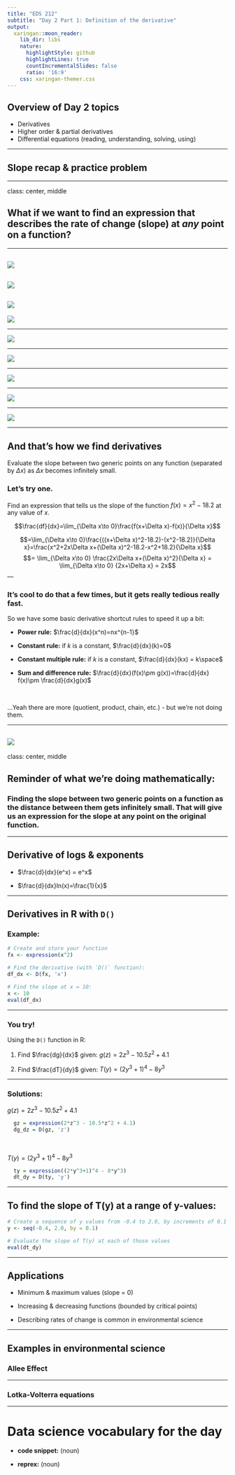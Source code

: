 ```yaml
---
title: "EDS 212"
subtitle: "Day 2 Part 1: Definition of the derivative"  
output:
  xaringan::moon_reader:
    lib_dir: libs
    nature:
      highlightStyle: github
      highlightLines: true
      countIncrementalSlides: false
      ratio: '16:9'
    css: xaringan-themer.css
---
```


## Overview of Day 2 topics

- Derivatives 
- Higher order & partial derivatives
- Differential equations (reading, understanding, solving, using)

---

## Slope recap & practice problem

---

class: center, middle

## What if we want to find an expression that describes the rate of change (slope) at *any* point on a function?

---

![](slide_images/derivative_1.jpg)
---

![](slide_images/derivative_2.jpg)
---

![](slide_images/derivative_3.jpg)
---

![](slide_images/derivative_4.jpg)

---

![](slide_images/derivative_5.jpg)

---

![](slide_images/derivative_6.jpg)

---

![](slide_images/derivative_7.jpg)

---

![](slide_images/derivative_8.jpg)

---

![](slide_images/derivative_9.jpg)

---

## And that's how we find derivatives

Evaluate the slope between two generic points on any function (separated by $\Delta x$) as $\Delta x$ becomes infinitely small. 

### Let's try one.

Find an expression that tells us the slope of the function $f(x)=x^2-18.2$ at any value of $x$. 

$$\frac{df}{dx}=\lim_{\Delta x\to 0}\frac{f(x+\Delta x)-f(x)}{\Delta x}$$

$$=\lim_{\Delta x\to 0}\frac{((x+\Delta x)^2-18.2)-(x^2-18.2)}{\Delta x}=\frac{x^2+2x\Delta x+(\Delta x)^2-18.2-x^2+18.2}{\Delta x}$$
$$= \lim_{\Delta x\to 0} \frac{2x\Delta x+(\Delta x)^2}{\Delta x} = \lim_{\Delta x\to 0} {2x+\Delta x} = 2x$$
---

### It's cool to do that a few times, **but it gets really tedious really fast.**

So we have some basic derivative shortcut rules to speed it up a bit:

- **Power rule:** $\frac{d}{dx}(x^n)=nx^{n-1}$

- **Constant rule:**  if $k$ is a constant, $\frac{d}{dx}(k)=0$

- **Constant multiple rule:** if $k$ is a constant, $\frac{d}{dx}(kx) = k\space$

- **Sum and difference rule:** $\frac{d}{dx}(f(x)\pm g(x))=\frac{d}{dx} f(x)\pm \frac{d}{dx}g(x)$

</br>

...Yeah there are more (quotient, product, chain, etc.) - but we're not doing them.

---

![](slide_images/derivative_9.jpg)
---
class: center, middle

## Reminder of what we're doing mathematically:

### Finding the slope between two generic points on a function as the distance between them gets infinitely small. That will give us an expression for the **slope at any point on the original function**.

---

## Derivative of logs & exponents

- $\frac{d}{dx}(e^x) = e^x$

- $\frac{d}{dx}ln(x)=\frac{1}{x}$

---

## Derivatives in R with `D()`

### Example: 

```r
# Create and store your function
fx <- expression(x^2)

# Find the derivative (with `D()` function):
df_dx <- D(fx, 'x')

# Find the slope at x = 10:
x <- 10
eval(df_dx)
```

---

### You try! 

Using the `D()` function in R:

1. Find $\frac{dg}{dx}$ given: $g(z) = 2z^3-10.5z^2+4.1$

2. Find $\frac{dT}{dy}$ given: $T(y) = (2y^3+1)^4-8y^3$

---

### Solutions: 

$g(z) = 2z^3-10.5z^2+4.1$

```r
  gz = expression(2*z^3 - 10.5*z^2 + 4.1)
  dg_dz = D(gz, 'z')
```

</br>

$T(y) = (2y^3+1)^4-8y^3$

```r
  ty = expression((2*y^3+1)^4 - 8*y^3)
  dt_dy = D(ty, 'y')
```

---

## To find the slope of T(y) at a range of y-values:

```r

# Create a sequence of y values from -0.4 to 2.0, by increments of 0.1
y <- seq(-0.4, 2.0, by = 0.1)

# Evaluate the slope of T(y) at each of those values
eval(dt_dy)
```

---

## Applications 

- Minimum & maximum values (slope = 0)

- Increasing & decreasing functions (bounded by critical points)

- Describing rates of change is common in environmental science

---

## Examples in environmental science

### Allee Effect 



---

### Lotka-Volterra equations

---

# Data science vocabulary for the day

- **code snippet:** (noun)

- **reprex:** (noun)
